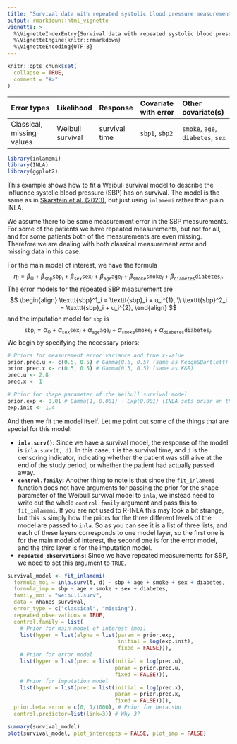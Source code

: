 ```yaml
---
title: "Survival data with repeated systolic blood pressure measurements"
output: rmarkdown::html_vignette
vignette: >
  %\VignetteIndexEntry{Survival data with repeated systolic blood pressure measurements}
  %\VignetteEngine{knitr::rmarkdown}
  %\VignetteEncoding{UTF-8}
---
```


```r
knitr::opts_chunk$set(
  collapse = TRUE,
  comment = "#>"
)
```

|Error types | Likelihood | Response | Covariate with error | Other covariate(s) |
|:-----------|:----------|:--------|:----------|:------------|
|Classical, missing values | Weibull survival | survival time | `sbp1`, `sbp2` | `smoke`, `age`, `diabetes`, `sex` |


```r
library(inlamemi)
library(INLA)
library(ggplot2)
```

This example shows how to fit a Weibull survival model to describe the influence systolic blood pressure (SBP) has on survival. The model is the same as in [Skarstein et al. (2023)](https://emmaskarstein.github.io/Missing-data-and-measurement-error/missing_and_mismeasured_covariate.html), but just using `inlamemi` rather than plain INLA. 

We assume there to be some measurement error in the SBP measurements. For some of the patients we have repeated measurements, but not for all, and for some patients both of the measurements are even missing. Therefore we are dealing with both classical measurement error and missing data in this case.

For the main model of interest, we have the formula 
$$
\eta_i = \beta_0 + \beta_{\texttt{sbp}} \texttt{sbp}_i + \beta_{\texttt{sex}} \texttt{sex}_i + \beta_{\texttt{age}} \texttt{age}_i + \beta_{\texttt{smoke}} \texttt{smoke}_i + \beta_{\texttt{diabetes}} \texttt{diabetes}_i.
$$
The error models for the repeated SBP measurement are
$$
\begin{align}
\texttt{sbp}^1_i = \texttt{sbp}_i + u_i^{1}, \\
\texttt{sbp}^2_i = \texttt{sbp}_i + u_i^{2}, 
\end{align}
$$
and the imputation model for `sbp` is
$$
\texttt{sbp}_i = \alpha_0 + \alpha_{\texttt{sex}} \texttt{sex}_i + \alpha_{\texttt{age}} \texttt{age}_i + \alpha_{\texttt{smoke}} \texttt{smoke}_i + \alpha_{\texttt{diabetes}} \texttt{diabetes}_i.
$$
We begin by specifying the necessary priors: 

```r
# Priors for measurement error variance and true x-value
prior.prec.u <- c(0.5, 0.5) # Gamma(0.5, 0.5) (same as Keogh&Bartlett)
prior.prec.x <- c(0.5, 0.5) # Gamma(0.5, 0.5) (same as K&B)
prec.u <- 2.8
prec.x <- 1

# Prior for shape parameter of the Weibull survival model
prior.exp <- 0.01 # Gamma(1, 0.001) ~ Exp(0.001) (INLA sets prior on theta, r~Exp(0.1*theta))
exp.init <- 1.4
```

And then we fit the model itself. Let me point out some of the things that are special for this model:

- **`inla.surv()`:** Since we have a survival model, the response of the model is `inla.surv(t, d)`. In this case, `t` is the survival time, and `d` is the censoring indicator, indicating whether the patient was still alive at the end of the study period, or whether the patient had actually passed away. 
- **`control.family`:** Another thing to note is that since the `fit_inlamemi` function does not have arguments for passing the prior for the shape parameter of the Weibull survival model to `inla`, we instead need to write out the whole `control.family` argument and pass this to `fit_inlamemi`. If you are not used to R-INLA this may look a bit strange, but this is simply how the priors for the three different levels of the model are passed to `inla`. So as you can see it is a list of three lists, and each of these layers corresponds to one model layer, so the first one is for the main model of interest, the second one is for the error model, and the third layer is for the imputation model.
- **`repeated_observations`:** Since we have repeated measurements for SBP, we need to set this argument to `TRUE`. 

```r
survival_model <- fit_inlamemi(
  formula_moi = inla.surv(t, d) ~ sbp + age + smoke + sex + diabetes,
  formula_imp = sbp ~ age + smoke + sex + diabetes,
  family_moi = "weibull.surv",
  data = nhanes_survival,
  error_type = c("classical", "missing"),
  repeated_observations = TRUE,
  control.family = list(
    # Prior for main model of interest (moi)
    list(hyper = list(alpha = list(param = prior.exp,
                                   initial = log(exp.init),
                                   fixed = FALSE))),
    # Prior for error model
    list(hyper = list(prec = list(initial = log(prec.u),
                                  param = prior.prec.u,
                                  fixed = FALSE))),
    # Prior for imputation model
    list(hyper = list(prec = list(initial = log(prec.x),
                                  param = prior.prec.x,
                                  fixed = FALSE)))),
  prior.beta.error = c(0, 1/1000), # Prior for beta.sbp
  control.predictor=list(link=3)) # Why 3?
```

```r
summary(survival_model)
plot(survival_model, plot_intercepts = FALSE, plot_imp = FALSE)
```




